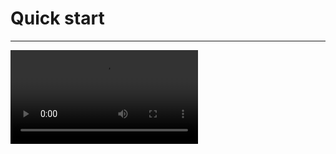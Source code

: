 
# Quick start

- - -

<Video src="https://www.youtube.com/embed/A4E8drD4_xE"/>

## Prepare the environment

<Content/>

## Integrate the SDK

1. **Add ZegoUIKitPrebuiltVideoConference as dependencies**
    1. Open Terminal, navigate to your project's root directory, and run the following to create a `podfile`: 
    ```shell
    pod init
    ```
    2. Edit the `Podfile` file to add the basic dependency:
    ```shell
    pod 'ZegoUIKitPrebuiltVideoConference'
    ```
    3. In Terminal, run the following to download all required dependencies and SDK with Cocoapods:
    ```shell
    pod install
    ```

2. **Import ZegoUIKit & ZegoUIKitPrebuiltVideoConference to your project**

    ```swift YourViewController.swift
    import ZegoUIKit
    import ZegoUIKitPrebuiltVideoConference
    // YourViewController.swift
    class ViewController: UIViewController {
        //Other code...
    }
    ```

3. **Using the ZegoUIKitPrebuiltVideoConferenceVC in your project**

    1. Go to [ZEGOCLOUD Admin Console](https://console.zegocloud.com/), get the `appID` and `appSign` of your project.
    2. Specify the `userID` and `userName` for connecting the Video Conference Kit service. 
    3. Create a `conferenceID` that represents the conference you want to start. 

    <Note title="Note">
    - `userID` and `conferenceID` can only contain numbers, letters, and underlines (_). 
    - Using the same `conferenceID` will enter the same video conference.
    </Note>

    ```swift
    class ViewController: UIViewController {
        var userID: String = <#UserID#>
        var userName: String = <#UserName#>
        var conferenceID: String = <#ConferenceID#>

        @IBAction func enterMeeting(_ sender: Any) {

            let config: ZegoUIKitPrebuiltVideoConferenceConfig = ZegoUIKitPrebuiltVideoConferenceConfig()
            let videoConferenceVC: ZegoUIKitPrebuiltVideoConferenceVC = ZegoUIKitPrebuiltVideoConferenceVC.init(appID, appSign: appSign, userID: userID, userName: userName, conferenceID: conferenceID, config: config)

            videoConferenceVC.modalPresentationStyle = .fullScreen
            self.present(videoConferenceVC, animated: true, completion: nil)
        }
    }
    ```

Then, you can start a video conference by presenting the `VC`.


## Configure your project


Open the `Info.plist`, add the following code inside the `dict` part:

```xml
<key>NSCameraUsageDescription</key>
<string>Access permission to camera is required.</string>
<key>NSMicrophoneUsageDescription</key>
<string>Access permission to microphone is required.</string>
```


<Frame width="512" height="auto" caption="">
  <img src="https://doc-media.zego.im/sdk-doc/Pics/ZegoUIKit/iOS/add_mic_camera_permissions.png" />
</Frame>



## Run & Test

Now you have finished all the steps!

You can simply click the **Run** in XCode to run and test your App on your device.



## Related guide

[Custom Prebuilt UI](./customize-prebuilt-features/01-overview.mdx)

## Resources

<Button primary-color="NavyBlue" target="_blank" href="https://github.com/ZEGOCLOUD/zego_uikit_prebuilt_video_conference_example_ios">Sample Code</Button>

Click here to get the complete sample code.
